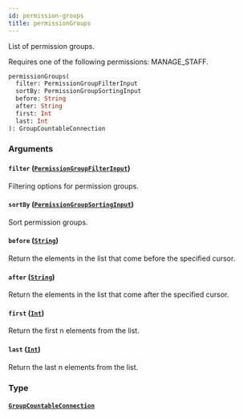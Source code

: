 ```yaml
---
id: permission-groups
title: permissionGroups
---
```



List of permission groups.

Requires one of the following permissions: MANAGE_STAFF.

```graphql
permissionGroups(
  filter: PermissionGroupFilterInput
  sortBy: PermissionGroupSortingInput
  before: String
  after: String
  first: Int
  last: Int
): GroupCountableConnection
```


### Arguments

#### `filter` ([`PermissionGroupFilterInput`](../../../developer/api-reference/inputs/permission-group-filter-input))

Filtering options for permission groups.


#### `sortBy` ([`PermissionGroupSortingInput`](../../../developer/api-reference/inputs/permission-group-sorting-input))

Sort permission groups.


#### `before` ([`String`](../../../developer/api-reference/scalars/string))

Return the elements in the list that come before the specified cursor.


#### `after` ([`String`](../../../developer/api-reference/scalars/string))

Return the elements in the list that come after the specified cursor.


#### `first` ([`Int`](../../../developer/api-reference/scalars/int))

Return the first n elements from the list.


#### `last` ([`Int`](../../../developer/api-reference/scalars/int))

Return the last n elements from the list.


### Type

#### [`GroupCountableConnection`](../../../developer/api-reference/objects/group-countable-connection) 






